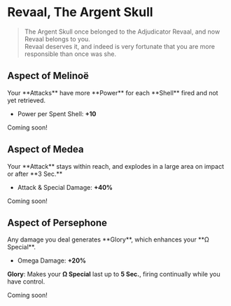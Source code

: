 
# Revaal, The Argent Skull

> The Argent Skull once belonged to the Adjudicator Revaal, and now Revaal belongs to you.\
> Revaal deserves it, and indeed is very fortunate that you are more responsible than once was she.

## <TextHighlight type="epic">Aspect of Melinoë</TextHighlight>

<Boon>
Your **Attacks** have more **Power** for each **Shell** fired and not yet retrieved.

- Power per Spent Shell: **+10**

</Boon>

Coming soon!

## <TextHighlight type="epic">Aspect of Medea</TextHighlight>

<Boon>
Your **Attack** stays within reach, and explodes in a large area on impact or after **3 Sec.**

- Attack & Special Damage: **+40%**

</Boon>

Coming soon!

## <TextHighlight type="epic">Aspect of Persephone</TextHighlight>

<Boon>
Any damage you deal generates **Glory**, which enhances your **Ω Special**.

- Omega Damage: **+20%**

**Glory**: Makes your **Ω Special** last up to **5 Sec.**, firing continually while you have control.

</Boon>

Coming soon!
